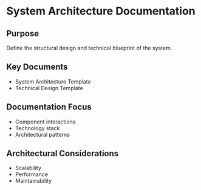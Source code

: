 # System Architecture Documentation

## Purpose
Define the structural design and technical blueprint of the system.

## Key Documents
- System Architecture Template
- Technical Design Template

## Documentation Focus
- Component interactions
- Technology stack
- Architectural patterns

## Architectural Considerations
- Scalability
- Performance
- Maintainability
